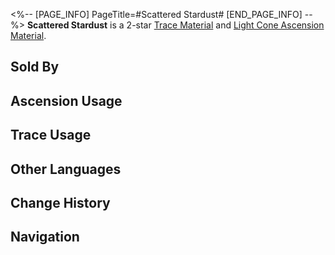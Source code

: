 <%-- [PAGE_INFO]
PageTitle=#Scattered Stardust#
[END_PAGE_INFO] --%>
{{Item Infobox
|id          = 110211
|image       = Item Scattered Stardust.png{{subst:void|<!--$UPLOAD:<<SpriteOutput/ItemFigures/110211.png>-<Item Scattered Stardust.png>-<Item Icons>>-->}}
|type        = Trace Material
|type2       = Light Cone Ascension Material
|invCategory = Upgrade Materials
|rarity      = 2
|effect      = 
|description = The dust that falls from the Amber Lord's body when THEY swing the divine hammer. Used to level up Traces slightly for {{Color|h|Preservation}} characters.
|source1     = [[Calyx (Crimson): Bud of Preservation (undefined)]]
|source2     = [[Embers Exchange]]
|source3     = [[Omni-Synthesizer]] &mdash; Material Exchange
}}
{{Description|The guards at Pier Point have never left their posts on Qlipoth's orbit, simply waiting for a miracle that only occurs once in decades or even centuries &mdash; How stardust splutters up like countless raindrops the moment the giant hammer falls.<br /><br />''"The stardust are simply insignificant dust to the Amber Lord, but to us, every speck of it contains the essence of Preservation."''}}
'''Scattered Stardust''' is a 2-star [[Trace Material]] and [[Light Cone Ascension Material]].

==Sold By==
{{Shop Availability}}

==Ascension Usage==
{{Ascension Usage}}

==Trace Usage==
{{Trace Usage}}

==Other Languages==
{{Other Languages
|en   = Scattered Stardust
|zhs  = 散逸星砂
|zht  = 散逸星砂
|ja   = 散らばった星の砂
|ko   = 흩어진 별모래
|es   = Polvo estelar disperso
|fr   = Poussière d'étoiles éparse
|ru   = Рассеянная звёздная пыль
|th   = Scattered Stardust
|vi   = Bụi Sao Phân Tán
|de   = Verstreuter Sternenstaub
|id   = Scattered Stardust
|pt   = Poeira Estelar Dispersa
}}

==Change History==
{{Change History|2.1}}

==Navigation==
{{Upgrade Material Navbox}}